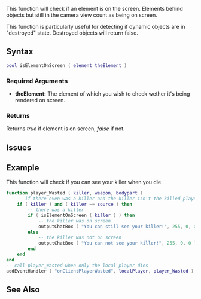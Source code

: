
{{Client function}}
This function will check if an element is on the screen. Elements behind objects but still in the camera view count as being on screen.

This function is particularly useful for detecting if dynamic objects are in "destroyed" state. Destroyed objects will return false.
==Syntax== 
<syntaxhighlight lang="lua">
bool isElementOnScreen ( element theElement )
</syntaxhighlight>
{{New feature/item|3.0141|1.4.0|6987|{{OOP||[[/element.md|element]]:isOnScreen|onScreen}}}}

===Required Arguments===
*'''theElement:''' The element of which you wish to check wether it's being rendered on screen.
===Returns===
Returns ''true'' if element is on screen, ''false'' if not.
==Issues==
{{Issues|
{{Issue|3510|isElementOnScreen doesn't work for markers}}
}}
==Example==
This function will check if you can see your killer when you die.
<syntaxhighlight lang="lua">
function player_Wasted ( killer, weapon, bodypart )
    -- if there even was a killer and the killer isn't the killed player itself
    if ( killer ) and ( killer ~= source ) then
        -- there was a killer
        if ( isElementOnScreen ( killer ) ) then
            -- the killer was on screen
            outputChatBox ( "You can still see your killer!", 255, 0, 0 )
        else
            -- the killer was not on screen
            outputChatBox ( "You can not see your killer!", 255, 0, 0 )
        end
    end
end
-- call player_Wasted when only the local player dies
addEventHandler ( "onClientPlayerWasted", localPlayer, player_Wasted )
</syntaxhighlight>

==See Also==
{{Client element functions}}